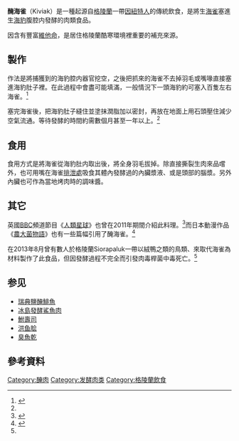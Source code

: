 {{Infobox prepared food
| name             = 醃海雀
| image            = 
| caption          = 從海豹肚中取出的醃海雀
| alternate_name   = 醃海鳥、發酵鳥、海豹醃海鳥
| region           = [[格陵蘭|格陵蘭]]
| main_ingredient  = [[海豹|海豹]]、[[海雀科|海雀]]
}}

'''醃海雀'''（Kiviak）是一種起源自[[格陵蘭|格陵蘭]]一帶[[因紐特人|因紐特人]]的傳統飲食，是將生[[海雀科|海雀]]塞進生[[海豹|海豹]]腹腔内發酵的肉類食品。

因含有豐富[[維他命|維他命]]，是居住格陵蘭酷寒環境裡重要的補充來源。

== 製作 ==
作法是將捕獲到的海豹腔内器官挖空，之後把抓來的海雀不去掉羽毛或嘴喙直接塞進海豹肚子裡。在此過程中會盡可能填滿，一般情況下一頭海豹約可塞入百隻左右海雀。<ref name="guardian">{{cite news | url=http://www.guardian.co.uk/tv-and-radio/2011/jan/27/tv-review-human-planet |title=TV review: Human Planet |publisher=The Guardian |date=2011年1月27日 |accessdate=2014年5月10日 }}</ref>

塞完海雀後，把海豹肚子縫住並塗抹潤脂加以密封，再放在地面上用石頭壓住減少空氣流通。等待發酵的時間約需數個月甚至一年以上。<ref name="guardian"/>

== 食用 ==
食用方式是將海雀從海豹肚内取出後，將全身羽毛拔掉。除直接撕裂生肉來品嚐外，也可用嘴在海雀[[泄殖腔|排泄處]]吸食其體內發酵過的內臟漿液、或是頭部的腦漿。另外內臟也可作為當地烤肉時的調味醬。

== 其它 ==
英國[[BBC|BBC]]頻道節目《[[人類星球|人類星球]]》也曾在2011年期間介紹此料理。<ref name="4thcontinent">{{cite news |url=http://thefourthcontinent.com/2013/08/07/greenland-terducken-real-seal-bird-meal/ |title=Greenland terducken from hell: the real bird-seal meal |publisher=The Fourth Continent |date=2013年8月7日 |accessdate=2014年5月10日 |archive-url=https://web.archive.org/web/20151225121340/http://thefourthcontinent.com/2013/08/07/greenland-terducken-real-seal-bird-meal/ |archive-date=2015年12月25日 |dead-url=yes }}</ref>而日本動漫作品《[[農大菌物語|農大菌物語]]》也有一些篇幅引用了醃海雀。<ref>{{cite web | url=http://www.kamosuzo.tv/main.html | title=Introduction | publisher=Kamosuzo TV | accessdate=2014年5月10日 | deadurl=yes | archiveurl=https://web.archive.org/web/20071029143611/http://www.kamosuzo.tv/main.html | archivedate=2007年10月29日 | df= }}</ref>

在2013年8月曾有數人於格陵蘭Siorapaluk一帶以絨鴨之類的鳥類、來取代海雀為材料製作了此食品，但因發酵過程不完全而引發肉毒桿菌中毒死亡。<ref name="4thcontinent" />

==参见==
*[[瑞典鹽醃鯡魚|瑞典鹽醃鯡魚]]
*[[冰島發酵鯊魚肉|冰島發酵鯊魚肉]]
*[[鮒壽司|鮒壽司]]
*[[洪鱼脍|洪鱼脍]]
*[[臭魚乾|臭魚乾]]

== 參考資料 ==
{{reflist}}

{{DEFAULTSORT:Kiviak}}
[[Category:醃肉|Category:醃肉]]
[[Category:发酵肉类|Category:发酵肉类]]
[[Category:格陵蘭飲食|Category:格陵蘭飲食]]
{{food-stub}}